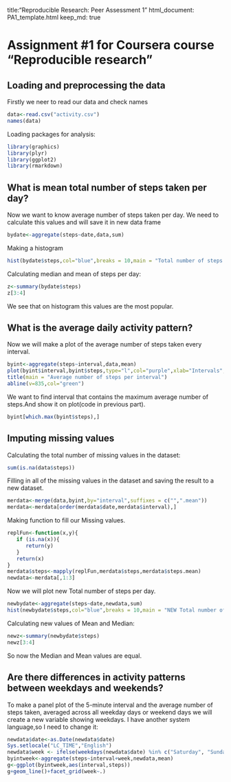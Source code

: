 
title:"Reproducible Research: Peer Assessment 1"
  html_document: PA1_template.html
    keep_md: true
    
Assignment #1 for Coursera course "Reproducible research"
=========================================================

## Loading and preprocessing the data
Firstly we neer to read our data and check names
```r
data<-read.csv("activity.csv")
names(data)
```
Loading packages for analysis:
```r
library(graphics)
library(plyr)
library(ggplot2)
library(rmarkdown)
```
## What is mean total number of steps taken per day?
Now we want to know average number of steps taken per day. We need to calculate this values and will save it in new data frame
```r
bydate<-aggregate(steps~date,data,sum)
```
Making a histogram
```r
hist(bydate$steps,col="blue",breaks = 10,main = "Total number of steps per day",xlab="Total number of steps")
```

Calculating median and mean of steps per day:
```r
z<-summary(bydate$steps)
z[3:4]
```

We see that on histogram this values are the most popular.

## What is the average daily activity pattern?

Now we will make a plot of the average number of steps taken every interval.
``` r
byint<-aggregate(steps~interval,data,mean)
plot(byint$interval,byint$steps,type="l",col="purple",xlab="Intervals",ylab = "Number of steps",lwd=2)
title(main = "Average number of steps per interval")
abline(v=835,col="green")
```

We want to find interval that contains the maximum average number of steps.And show it on plot(code in previous part).
```r
byint[which.max(byint$steps),]
```

## Imputing missing values

Calculating the total number of missing values in the dataset:
```r
sum(is.na(data$steps))
```
Filling in all of the missing values in the dataset and saving the result to a new dataset.
```r
merdata<-merge(data,byint,by="interval",suffixes = c("",".mean"))
merdata<-merdata[order(merdata$date,merdata$interval),]
```
 Making function to fill our Missing values.
```r
replFun<-function(x,y){
   if (is.na(x)){
      return(y)
   }
   return(x)
}
merdata$steps<-mapply(replFun,merdata$steps,merdata$steps.mean)
newdata<-merdata[,1:3]
```
Now we will plot new Total number of steps per day.
```r
newbydate<-aggregate(steps~date,newdata,sum)
hist(newbydate$steps,col="blue",breaks = 10,main = "NEW Total number of steps per day",xlab="Total number of steps")
```

Calculating new values of Mean and Median:
```r
newz<-summary(newbydate$steps)
newz[3:4]
```
So now the Median and Mean values are equal.

## Are there differences in activity patterns between weekdays and weekends?
To make a panel plot of the 5-minute interval and the average number of steps taken, averaged across all weekday days or weekend days we will create a new variable showing weekdays. I have another system language,so I need to change it:
```r
newdata$date<-as.Date(newdata$date)
Sys.setlocale("LC_TIME","English")
newdata$week <- ifelse(weekdays(newdata$date) %in% c("Saturday", "Sunday"), "weekend", "weekday")
byintweek<-aggregate(steps~interval+week,newdata,mean)
g<-ggplot(byintweek,aes(interval,steps))
g+geom_line()+facet_grid(week~.)
```
